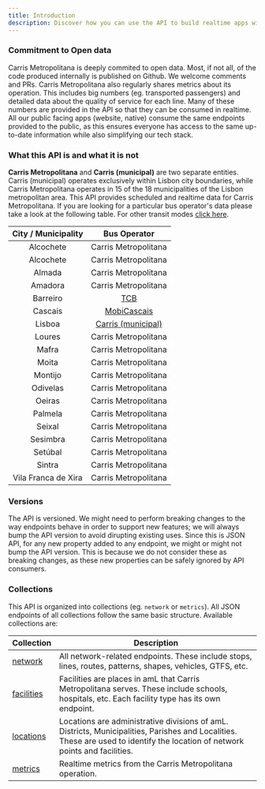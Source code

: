 ```yaml
---
title: Introduction
description: Discover how you can use the API to build realtime apps with Carris Metropolitana.
---
```


### Commitment to Open data

Carris Metropolitana is deeply commited to open data. Most, if not all, of the code produced internally is published on Github. We welcome comments and PRs.
Carris Metropolitana also regularly shares metrics about its operation. This includes big numbers (eg. transported passengers) and detailed data about the quality of service for each line.
Many of these numbers are provided in the API so that they can be consumed in realtime. All our public facing apps (website, native) consume the same endpoints provided to the public,
as this ensures everyone has access to the same up-to-date information while also simplifying our tech stack.


### What this API is and what it is not

**Carris Metropolitana** and **Carris (municipal)** are two separate entities. Carris (municipal) operates exclusively within Lisbon city boundaries, while Carris Metropolitana operates in 15 of the 18 municipalities of the Lisbon metropolitan area.
This API provides scheduled and realtime data for Carris Metropolitana. If you are looking for a particular bus operator's data please take a look at the following table. For other transit modes [click here](#).

| City / Municipality | Bus Operator                                                            |
|:-------------------:|:-----------------------------------------------------------------------:|
| Alcochete           | Carris Metropolitana                                                    |
| Alcochete           | Carris Metropolitana                                                    |
| Almada              | Carris Metropolitana                                                    |
| Amadora             | Carris Metropolitana                                                    |
| Barreiro            | [TCB](https://www.tcbarreiro.pt/)                                       |
| Cascais             | [MobiCascais](https://dadosabertos.cascais.pt/dataset/gtfs-mobicascais) |
| Lisboa              | [Carris (municipal)](https://gateway.carris.pt/apiui)                   |
| Loures              | Carris Metropolitana                                                    |
| Mafra               | Carris Metropolitana                                                    |
| Moita               | Carris Metropolitana                                                    |
| Montijo             | Carris Metropolitana                                                    |
| Odivelas            | Carris Metropolitana                                                    |
| Oeiras              | Carris Metropolitana                                                    |
| Palmela             | Carris Metropolitana                                                    |
| Seixal              | Carris Metropolitana                                                    |
| Sesimbra            | Carris Metropolitana                                                    |
| Setúbal             | Carris Metropolitana                                                    |
| Sintra              | Carris Metropolitana                                                    |
| Vila Franca de Xira | Carris Metropolitana                                                    |


### Versions

The API is versioned. We might need to perform breaking changes to the way endpoints behave in order to support new features; we will always bump the API version to avoid dirupting existing uses.
Since this is JSON API, for any new property added to any endpoint, we might or might not bump the API version. This is because we do not consider these as breaking changes,
as these new properties can be safely ignored by API consumers.


### Collections

This API is organized into collections (eg. `network` or `metrics`). All JSON endpoints of all collections follow the same basic structure. Available collections are:

| Collection                      | Description                                                                                                                                                                  |
|---------------------------------|------------------------------------------------------------------------------------------------------------------------------------------------------------------------------|
| [network](/rest-api/network)    | All network-related endpoints. These include stops, lines, routes, patterns, shapes, vehicles, GTFS, etc.                                                                    |
| [facilities](/rest-api/network) | Facilities are places in amL that Carris Metropolitana serves. These include schools, hospitals, etc. Each facility type has its own endpoint.                               |
| [locations](/rest-api/network)  | Locations are administrative divisions of amL. Districts, Municipalities, Parishes and Localities. These are used to identify the location of network points and facilities. |
| [metrics](/rest-api/network)    | Realtime metrics from the Carris Metropolitana operation.                                                                                                                    |
